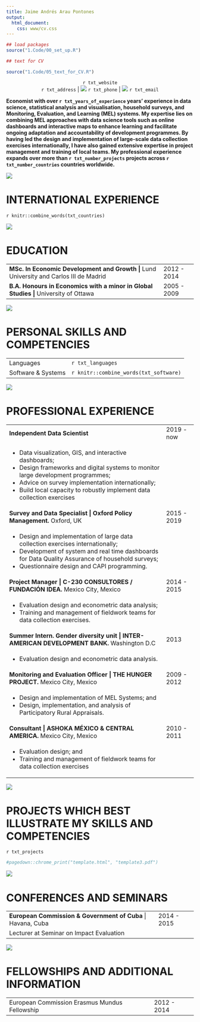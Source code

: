 ```yaml
---
title: Jaime Andrés Arau Pontones
output:
  html_document:
    css: www/cv.css
---
```


```r
## load packages
source("1.Code/00_set_up.R")

## text for CV

source("1.Code/05_text_for_CV.R")


```

<head>

  <style>
      <link href="https://fonts.googleapis.com/css2?family=Roboto&display=swap" rel="stylesheet">
  </style>
</head>


<p style = "text-align: center;">
`r txt_website` <br>
`r txt_address`  | <img class = "icon_intro" src = "4.imgs/phone.png"> `r txt_phone` | <img class = "icon_intro" src = "4.imgs/email.png"> `r txt_email` 
</p>


<p style = "font-weight: bold;">

Economist with over `r txt_years_of_experience` years’ experience in data science, statistical analysis and visualisation, household surveys, and Monitoring, Evaluation, and Learning (MEL) systems. My expertise lies on combining MEL approaches with data science tools such as online dashboards and interactive maps to enhance learning and facilitate ongoing adaptation and accountability of development programmes. By having led the design and implementation of large-scale data collection exercises internationally, I have also gained extensive expertise in project management and training of local teams. My professional experience expands over more than `r txt_number_projects` projects across `r txt_number_countries` countries worldwide.  
</p>

 

<img src = "4.imgs/globe.png" class = "icon_header icon_big"> <h1 class="header_section"> INTERNATIONAL EXPERIENCE </h1>


`r knitr::combine_words(txt_countries)`



<img src ="4.imgs/education.png" class = "icon_header icon_big">  <h1 class="header_section"> EDUCATION </h1>


<table>
  <tr>
    <td> **MSc. In Economic Development and Growth |** Lund University and Carlos III de Madrid	 </td>
    <td class = "col_period"> 2012 - 2014 </td>
  </tr>
  
  <tr>
  <td> **B.A. Honours in Economics with a minor in Global Studies |** University of Ottawa  </td>
  <td class = "col_period"> 2005 - 2009</td>
  </tr>
  
</table>


<img src ="4.imgs/skills.png" class = "icon_header"> <h1 class="header_section"> PERSONAL SKILLS AND COMPETENCIES </h1>


<table class = "skills">
  <tr>
    <td class = "col_skills"> Languages </td>
    <td> `r txt_languages` </td>
  </tr>
  
  <tr>
    <td> Software & Systems</td>
    <td> `r knitr::combine_words(txt_software)` </td>
  </tr>
</table>


<img src ="4.imgs/experience.png" class = "icon_header"> <h1 class="header_section"> PROFESSIONAL EXPERIENCE </h1>

<table>


<tr>
  <td>**Independent Data Scientist**</td>
  <td class ="col_period" >2019 - now</td>
</tr>

<tr>
<td>
* Data visualization, GIS, and interactive dashboards;
* Design frameworks and digital systems to monitor large development programmes;
* Advice on survey implementation internationally;
* Build local capacity to robustly implement data collection exercises
</td>
</tr>

<tr>
  <td>**Survey and Data Specialist | Oxford Policy Management.** Oxford, UK</td>
  <td class ="col_period" >2015 - 2019</td>
</tr>

<tr>
<td>
* Design and implementation of large data collection exercises internationally; 
* Development of system and real time dashboards for Data Quality Assurance of household surveys; 
* Questionnaire design and CAPI programming.

</td>
</tr>


<tr>
  <td>**Project Manager | C-230 CONSULTORES / FUNDACIÓN IDEA.** Mexico City, Mexico</td>
  <td class ="col_period" >2014 - 2015</td>
</tr>

<tr>
<td>
*	Evaluation design and econometric data analysis; 
*	Training and management of fieldwork teams for data collection exercises.
</td>
</tr>


<tr>
  <td>**Summer Intern. Gender diversity unit | INTER-AMERICAN DEVELOPMENT BANK.** Washington D.C</td>
  <td class ="col_period" >2013</td>
</tr>

<tr>
<td>
*	Evaluation design and econometric data analysis.
</td>
</tr>


<tr>
  <td>**Monitoring and Evaluation Officer | THE HUNGER PROJECT.** Mexico City, Mexico</td>
  <td class ="col_period" >2009 - 2012</td>
</tr>

<tr>
<td>
*	Design and implementation of MEL Systems; and
*	Design, implementation, and analysis of Participatory Rural Appraisals.

</td>
</tr>


<tr>
  <td>**Consultant | ASHOKA MÉXICO & CENTRAL AMERICA.** Mexico City, Mexico</td>
  <td class ="col_period" >2010 - 2011</td>
</tr>

<tr>
<td>
*	Evaluation design; and
* Training and management of fieldwork teams for data collection exercises


</td>
</tr>

</table>

<div class = "page_break"> </div>

<img src ="4.imgs/projects.png" class = "icon_header"> <h1 class="header_section"> PROJECTS WHICH BEST ILLUSTRATE MY SKILLS AND COMPETENCIES </h1>

`r txt_projects`
<!-- Write your comments here 
<table id = "table_projects">
`r txt_projects`
</table>

-->

```r
#pagedown::chrome_print("template.html", "template3.pdf")
```


<img src ="4.imgs/conference.png" class = "icon_header"> <h1 class="header_section"> CONFERENCES AND SEMINARS </h1>

<table>

<tr>
  <td>**European Commission & Government of Cuba** | Havana, Cuba</td>
  <td class ="col_period" >2014 - 2015</td>
</tr>

<tr>
<td>
Lecturer at Seminar on Impact Evaluation
</td>
</tr>
</table>

<img src ="4.imgs/fellowship.png" class = "icon_header"> <h1 class="header_section"> FELLOWSHIPS AND ADDITIONAL INFORMATION </h1>

<table>

<tr>
  <td>European Commission Erasmus Mundus Fellowship</td>
  <td class ="col_period" >2012 - 2014</td>
</tr>


</table>
